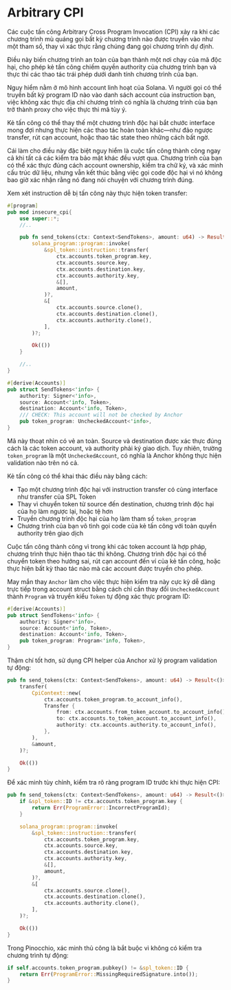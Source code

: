 
# Arbitrary CPI

Các cuộc tấn công Arbitrary Cross Program Invocation (CPI) xảy ra khi các chương trình mù quáng gọi bất kỳ chương trình nào được truyền vào như một tham số, thay vì xác thực rằng chúng đang gọi chương trình dự định.

Điều này biến chương trình an toàn của bạn thành một nơi chạy của mã độc hại, cho phép kẻ tấn công chiếm quyền authority của chương trình bạn và thực thi các thao tác trái phép dưới danh tính chương trình của bạn.

Nguy hiểm nằm ở mô hình account linh hoạt của Solana. Vì người gọi có thể truyền bất kỳ program ID nào vào danh sách account của instruction bạn, việc không xác thực địa chỉ chương trình có nghĩa là chương trình của bạn trở thành proxy cho việc thực thi mã tùy ý.

Kẻ tấn công có thể thay thế một chương trình độc hại bắt chước interface mong đợi nhưng thực hiện các thao tác hoàn toàn khác—như đảo ngược transfer, rút cạn account, hoặc thao tác state theo những cách bất ngờ.

Cái làm cho điều này đặc biệt nguy hiểm là cuộc tấn công thành công ngay cả khi tất cả các kiểm tra bảo mật khác đều vượt qua. Chương trình của bạn có thể xác thực đúng cách account ownership, kiểm tra chữ ký, và xác minh cấu trúc dữ liệu, nhưng vẫn kết thúc bằng việc gọi code độc hại vì nó không bao giờ xác nhận rằng nó đang nói chuyện với chương trình đúng.

<ArticleSection name="Anchor" id="anchor" level="h2" />

Xem xét instruction dễ bị tấn công này thực hiện token transfer:

```rust
#[program]
pub mod insecure_cpi{
    use super::*;
    //..

    pub fn send_tokens(ctx: Context<SendTokens>, amount: u64) -> Result<()> {
        solana_program::program::invoke(
            &spl_token::instruction::transfer(
                ctx.accounts.token_program.key,
                ctx.accounts.source.key,
                ctx.accounts.destination.key,
                ctx.accounts.authority.key,
                &[],
                amount,
            )?,
            &[
                ctx.accounts.source.clone(),
                ctx.accounts.destination.clone(),
                ctx.accounts.authority.clone(),
            ],
        )?;

        Ok(())
    }

    //..
}

#[derive(Accounts)]
pub struct SendTokens<'info> {
    authority: Signer<'info>,
    source: Account<'info, Token>,
    destination: Account<'info, Token>,
    /// CHECK: This account will not be checked by Anchor
    pub token_program: UncheckedAccount<'info>,
}
```

Mã này thoạt nhìn có vẻ an toàn. Source và destination được xác thực đúng cách là các token account, và authority phải ký giao dịch. Tuy nhiên, trường `token_program` là một `UncheckedAccount`, có nghĩa là Anchor không thực hiện validation nào trên nó cả.

Kẻ tấn công có thể khai thác điều này bằng cách:
- Tạo một chương trình độc hại với instruction transfer có cùng interface như transfer của SPL Token
- Thay vì chuyển token từ source đến destination, chương trình độc hại của họ làm ngược lại, hoặc tệ hơn
- Truyền chương trình độc hại của họ làm tham số `token_program`
- Chương trình của bạn vô tình gọi code của kẻ tấn công với toàn quyền authority trên giao dịch

Cuộc tấn công thành công vì trong khi các token account là hợp pháp, chương trình thực hiện thao tác thì không. Chương trình độc hại có thể chuyển token theo hướng sai, rút cạn account đến ví của kẻ tấn công, hoặc thực hiện bất kỳ thao tác nào mà các account được truyền cho phép.

May mắn thay `Anchor` làm cho việc thực hiện kiểm tra này cực kỳ dễ dàng trực tiếp trong account struct bằng cách chỉ cần thay đổi `UncheckedAccount` thành `Program` và truyền kiểu `Token` tự động xác thực program ID:

```rust
#[derive(Accounts)]
pub struct SendTokens<'info> {
    authority: Signer<'info>,
    source: Account<'info, Token>,
    destination: Account<'info, Token>,
    pub token_program: Program<'info, Token>,
}
```

Thậm chí tốt hơn, sử dụng CPI helper của Anchor xử lý program validation tự động:

```rust
pub fn send_tokens(ctx: Context<SendTokens>, amount: u64) -> Result<()> {
    transfer(
        CpiContext::new(
            ctx.accounts.token_program.to_account_info(),
            Transfer {
                from: ctx.accounts.from_token_account.to_account_info(),
                to: ctx.accounts.to_token_account.to_account_info(),
                authority: ctx.accounts.authority.to_account_info(),
            },
        ),
        &amount,
    )?;

    Ok(())
}
```

Để xác minh tùy chỉnh, kiểm tra rõ ràng program ID trước khi thực hiện CPI:

```rust
pub fn send_tokens(ctx: Context<SendTokens>, amount: u64) -> Result<()> {
    if &spl_token::ID != ctx.accounts.token_program.key {
        return Err(ProgramError::IncorrectProgramId);
    }

    solana_program::program::invoke(
        &spl_token::instruction::transfer(
            ctx.accounts.token_program.key,
            ctx.accounts.source.key,
            ctx.accounts.destination.key,
            ctx.accounts.authority.key,
            &[],
            amount,
        )?,
        &[
            ctx.accounts.source.clone(),
            ctx.accounts.destination.clone(),
            ctx.accounts.authority.clone(),
        ],
    )?;

    Ok(())
}
```

<ArticleSection name="Pinocchio" id="pinocchio" level="h2" />

Trong Pinocchio, xác minh thủ công là bắt buộc vì không có kiểm tra chương trình tự động:

```rust
if self.accounts.token_program.pubkey() != &spl_token::ID {
    return Err(ProgramError::MissingRequiredSignature.into());
}
```





